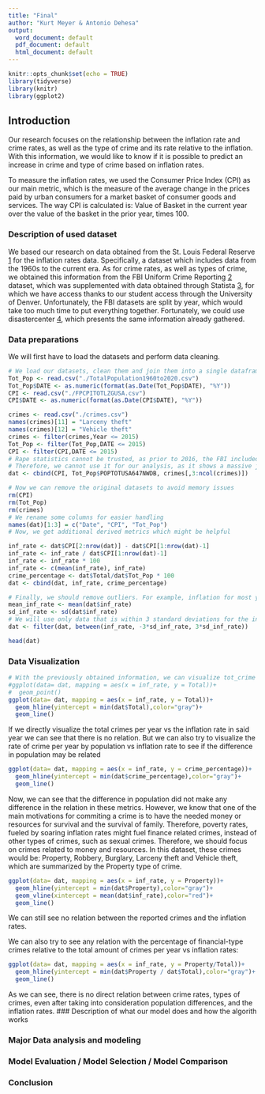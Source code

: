 ---
title: "Final"
author: "Kurt Meyer & Antonio Dehesa"
output:
  word_document: default
  pdf_document: default
  html_document: default
---

```{r setup, include=FALSE}
knitr::opts_chunk$set(echo = TRUE)
library(tidyverse)
library(knitr)
library(ggplot2)
```

## Introduction

Our research focuses on the relationship between the inflation rate and crime rates, as well as the type of crime and its rate relative to the inflation. 
With this information, we would like to know if it is possible to predict an increase in crime and type of crime based on inflation rates. 

To measure the inflation rates, we used the Consumer Price Index (CPI) as our main metric, which is the measure of the average change in the prices paid by urban consumers for a market basket of consumer goods and services. 
The way CPI is calculated is: Value of Basket in the current year over the value of the basket in the prior year, times 100.


### Description of used dataset

We based our research on data obtained from the St. Louis Federal Reserve [1] for the inflation rates data. Specifically, a dataset which includes data from the 1960s to the current era. 
As for crime rates, as well as types of crime, we obtained this information from the FBI Uniform Crime Reporting [2] dataset, which was supplemented with data obtained through Statista [3], for which we have access thanks to our student access through the University of Denver. 
Unfortunately, the FBI datasets are split by year, which would take too much time to put everything together. Fortunately, we could use disastercenter [4], which presents the same information already gathered.

[1]: https://fred.stlouisfed.org/
[2]: https://cde.ucr.cjis.gov/
[3]: https://www.statista.com
[4]: https://www.disastercenter.com/

### Data preparations

We will first have to load the datasets and perform data cleaning. 
```{r}
# We load our datasets, clean them and join them into a single dataframe, for easier handling
Tot_Pop <- read.csv("./TotalPopulation1960to2020.csv")
Tot_Pop$DATE <- as.numeric(format(as.Date(Tot_Pop$DATE), "%Y"))
CPI <- read.csv("./FPCPITOTLZGUSA.csv")
CPI$DATE <- as.numeric(format(as.Date(CPI$DATE), "%Y"))

crimes <- read.csv("./crimes.csv")
names(crimes)[11] = "Larceny theft"
names(crimes)[12] = "Vehicle theft"
crimes <- filter(crimes,Year <= 2015)
Tot_Pop <- filter(Tot_Pop,DATE <= 2015)
CPI <- filter(CPI,DATE <= 2015)
# Rape statistics cannot be trusted, as prior to 2016, the FBI included only female-reported rapes, and from 2016 and forward, they included both male and female reported rapes. 
# Therefore, we cannot use it for our analysis, as it shows a massive jump in reports.
dat <- cbind(CPI, Tot_Pop$POPTOTUSA647NWDB, crimes[,3:ncol(crimes)])

# Now we can remove the original datasets to avoid memory issues
rm(CPI)
rm(Tot_Pop)
rm(crimes)
# We rename some columns for easier handling
names(dat)[1:3] = c("Date", "CPI", "Tot_Pop")
# Now, we get additional derived metrics which might be helpful 

inf_rate <- dat$CPI[2:nrow(dat)] - dat$CPI[1:nrow(dat)-1]
inf_rate <- inf_rate / dat$CPI[1:nrow(dat)-1]
inf_rate <- inf_rate * 100
inf_rate <- c(mean(inf_rate), inf_rate)
crime_percentage <- dat$Total/dat$Tot_Pop * 100
dat <- cbind(dat, inf_rate, crime_percentage)

# Finally, we should remove outliers. For example, inflation for most years stays within 100%, except for some years, in which inflation reached over 500%. 
mean_inf_rate <- mean(dat$inf_rate)
sd_inf_rate <- sd(dat$inf_rate)
# We will use only data that is within 3 standard deviations for the inflation rate
dat <- filter(dat, between(inf_rate, -3*sd_inf_rate, 3*sd_inf_rate))

head(dat)

```



### Data Visualization

```{r}
# With the previously obtained information, we can visualize tot_crime vs inflation
#ggplot(data= dat, mapping = aes(x = inf_rate, y = Total))+
#  geom_point()
ggplot(data= dat, mapping = aes(x = inf_rate, y = Total))+
  geom_hline(yintercept = min(dat$Total),color="gray")+
  geom_line()
```
If we directly visualize the total crimes per year vs the inflation rate in said year we can see that there is no relation. 
But we can also try to visualize the rate of crime per year by population vs inflation rate to see if the difference in population may be related

```{r}
ggplot(data= dat, mapping = aes(x = inf_rate, y = crime_percentage))+
  geom_hline(yintercept = min(dat$crime_percentage),color="gray")+
  geom_line()
```
Now, we can see that the difference in population did not make any difference in the relation in these metrics. 
However, we know that one of the main motivations for commiting a crime is to have the needed money or resources for survival and the survival of family. Therefore, poverty rates, fueled by soaring inflation rates might fuel finance related crimes, instead of other types of crimes, such as sexual crimes. 
Therefore, we should focus on crimes related to money and resources. In this dataset, these crimes would be: Property, Robbery, Burglary, Larceny theft and Vehicle theft, which are summarized by the Property type of crime. 

```{r}
ggplot(data= dat, mapping = aes(x = inf_rate, y = Property))+
  geom_hline(yintercept = min(dat$Property),color="gray")+
  geom_vline(xintercept = mean(dat$inf_rate),color="red")+
  geom_line()
```

We can still see no relation between the reported crimes and the inflation rates. 

We can also try to see any relation with the percentage of financial-type crimes relative to the total amount of crimes per year vs inflation rates: 

```{r}
ggplot(data= dat, mapping = aes(x = inf_rate, y = Property/Total))+
  geom_hline(yintercept = min(dat$Property / dat$Total),color="gray")+
  geom_line()
```

As we can see, there is no direct relation between crime rates, types of crimes, even after taking into consideration population differences, and the inflation rates. 
### Description of what our model does and how the algorith works

### Major Data analysis and modeling

### Model Evaluation / Model Selection / Model Comparison

### Conclusion
